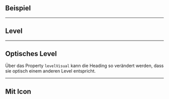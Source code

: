 ## Beispiel

<LiveCodeEditor />

---

## Level

<LiveCodeEditor example="levels" editorCollapsed />

---

## Optisches Level

Über das Property `levelVisual` kann die Heading so verändert werden, dass sie
optisch einem anderen Level entspricht.

<LiveCodeEditor example="level-visual" editorCollapsed />

---

## Mit Icon

<LiveCodeEditor example="icon" editorCollapsed />
